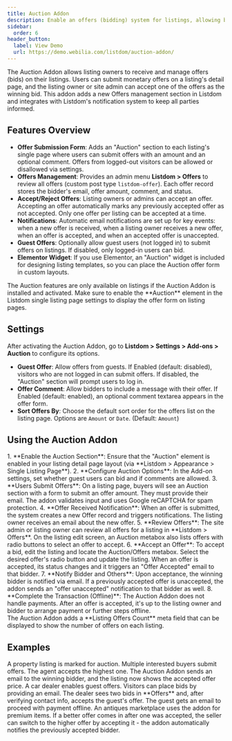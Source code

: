 ```yaml
---
title: Auction Addon
description: Enable an offers (bidding) system for listings, allowing buyers to submit bids and listing owners to accept offers.
sidebar:
  order: 6
header_button:
  label: View Demo
  url: https://demo.webilia.com/listdom/auction-addon/
---
```


The Auction Addon allows listing owners to receive and manage offers (bids) on their listings. Users can submit monetary offers on a listing's detail page, and the listing owner or site admin can accept one of the offers as the winning bid. This addon adds a new Offers management section in Listdom and integrates with Listdom's notification system to keep all parties informed.

## Features Overview

- **Offer Submission Form**: Adds an "Auction" section to each listing's single page where users can submit offers with an amount and an optional comment. Offers from logged-out visitors can be allowed or disallowed via settings.
- **Offers Management**: Provides an admin menu **Listdom > Offers** to review all offers (custom post type `listdom-offer`). Each offer record stores the bidder's email, offer amount, comment, and status.
- **Accept/Reject Offers**: Listing owners or admins can accept an offer. Accepting an offer automatically marks any previously accepted offer as not accepted. Only one offer per listing can be accepted at a time.
- **Notifications**: Automatic email notifications are set up for key events: when a new offer is received, when a listing owner receives a new offer, when an offer is accepted, and when an accepted offer is unaccepted.
- **Guest Offers**: Optionally allow guest users (not logged in) to submit offers on listings. If disabled, only logged-in users can bid.
- **Elementor Widget**: If you use Elementor, an "Auction" widget is included for designing listing templates, so you can place the Auction offer form in custom layouts.

<Aside type="note">
The Auction features are only available on listings if the Auction Addon is installed and activated. Make sure to enable the **Auction** element in the Listdom single listing page settings to display the offer form on listing pages.
</Aside>

## Settings
After activating the Auction Addon, go to **Listdom > Settings > Add-ons > Auction** to configure its options.

- **Guest Offer**: Allow offers from guests. If Enabled (default: disabled), visitors who are not logged in can submit offers. If disabled, the "Auction" section will prompt users to log in.
- **Offer Comment**: Allow bidders to include a message with their offer. If Enabled (default: enabled), an optional comment textarea appears in the offer form.
- **Sort Offers By**: Choose the default sort order for the offers list on the listing page. Options are `Amount` or `Date`. (Default: `Amount`)

## Using the Auction Addon

<Steps>
1. **Enable the Auction Section**: Ensure that the "Auction" element is enabled in your listing detail page layout (via **Listdom > Appearance > Single Listing Page**).
2. **Configure Auction Options**: In the Add-on settings, set whether guest users can bid and if comments are allowed.
3. **Users Submit Offers**: On a listing page, buyers will see an Auction section with a form to submit an offer amount. They must provide their email. The addon validates input and uses Google reCAPTCHA for spam protection.
4. **Offer Received Notification**: When an offer is submitted, the system creates a new Offer record and triggers notifications. The listing owner receives an email about the new offer.
5. **Review Offers**: The site admin or listing owner can review all offers for a listing in **Listdom > Offers**. On the listing edit screen, an Auction metabox also lists offers with radio buttons to select an offer to accept.
6. **Accept an Offer**: To accept a bid, edit the listing and locate the Auction/Offers metabox. Select the desired offer's radio button and update the listing. When an offer is accepted, its status changes and it triggers an "Offer Accepted" email to that bidder.
7. **Notify Bidder and Others**: Upon acceptance, the winning bidder is notified via email. If a previously accepted offer is unaccepted, the addon sends an "offer unaccepted" notification to that bidder as well.
8. **Complete the Transaction (Offline)**: The Auction Addon does not handle payments. After an offer is accepted, it's up to the listing owner and bidder to arrange payment or further steps offline.
</Steps>

<Aside type="tip">
The Auction Addon adds a **Listing Offers Count** meta field that can be displayed to show the number of offers on each listing.
</Aside>

## Examples

<CardGrid>
  <Card title="Real Estate Auction">
    A property listing is marked for auction. Multiple interested buyers submit offers. The agent accepts the highest one. The Auction Addon sends an email to the winning bidder, and the listing now shows the accepted offer price.
  </Card>
  <Card title="Car Listing with Guest Bidders">
    A car dealer enables guest offers. Visitors can place bids by providing an email. The dealer sees two bids in **Offers** and, after verifying contact info, accepts the guest's offer. The guest gets an email to proceed with payment offline.
  </Card>
  <Card title="Competitive Bidding Process">
    An antiques marketplace uses the addon for premium items. If a better offer comes in after one was accepted, the seller can switch to the higher offer by accepting it - the addon automatically notifies the previously accepted bidder.
  </Card>
</CardGrid>